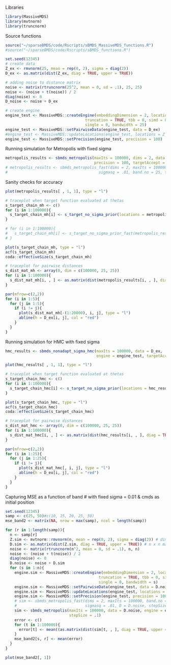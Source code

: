 Libraries
```r
library(MassiveMDS)
library(mvtnorm)
library(truncnorm)
```


Source functions
```r
source("~/sparseBMDS/code/Rscripts/sBMDS_MassiveMDS_functions.R")
#source("~/sparseBMDS/code/Rscripts/sBMDS_functions.R")
```

```r
set.seed(12345)
# create data
Z_ex <- rmvnorm(25, mean = rep(0, 2), sigma = diag(2))
D_ex <- as.matrix(dist(Z_ex, diag = TRUE, upper = TRUE))

# adding noise to distance matrix
noise <- matrix(rtruncnorm(25^2, mean = 0, sd = .1), 25, 25) 
noise <- (noise + t(noise)) / 2
diag(noise) <- 0
D_noise <- noise + D_ex

# create engine 
engine_test <- MassiveMDS::createEngine(embeddingDimension = 2, locationCount = 25, 
                                   truncation = TRUE, tbb = 0, simd = 0, gpu = 0, 
                                   single = 0, bandwidth = 25)
engine_test <- MassiveMDS::setPairwiseData(engine_test, data = D_ex)
#engine_test <- MassiveMDS::updateLocations(engine_test, locations = Z_ex)
engine_test <- MassiveMDS::setPrecision(engine_test, precision = 100)
```

Running simulation for Metropolis with fixed sigma
```r
metropolis_results <- sbmds_metropolis(maxIts = 100000, dims = 2, data = D_ex, bandwidth = 25, 
                                       precision = 100, targetAccept = 0.238, stepSize = .1)
# metropolis_results <- sbmds_metropolis_fast(dims = 2, maxIts = 100000, D = D_noise, 
#                                        sigmasq = .01, band.no = 25, targetAccept = 0.238, stepSize = .1)
```

Sanity checks for accuracy
```r
plot(metropolis_results[ , 1, 1], type = "l")

# traceplot when target function evaluated at thetas 
s_target_chain_mh <- c()
for (i in 1:100000){
  s_target_chain_mh[i] <- s_target_no_sigma_prior(locations = metropolis_results[i, , ], engine_test)
}

# for (i in 1:100000){
#   s_target_chain_mh[i] <- s_target_no_sigma_prior_fast(metropolis_results[i, , ], D_noise, 0.01, 25)
# }

plot(s_target_chain_mh, type = "l")
acf(s_target_chain_mh)
coda::effectiveSize(s_target_chain_mh)

# traceplot for pairwise distances
s_dist_mat_mh <- array(0, dim = c(100000, 25, 25))
for (i in 1:100000){
  s_dist_mat_mh[i, , ] <- as.matrix(dist(metropolis_results[i, , ], diag = TRUE, upper = TRUE))
}

par(mfrow=c(2,2))
for (i in 1:5){
  for (j in 1:5){
    if (i != j){
      plot(s_dist_mat_mh[-(1:20000), i, j], type = "l")
      abline(h = D_ex[i, j], col = "red")
    }
  }
}
```

Running simulation for HMC with fixed sigma
```r
hmc_results <- sbmds_nonadapt_sigma_hmc(maxIts = 100000, data = D_ex, 
                                        engine = engine_test, targetAccept = 0.238, stepSize = .1)
```


```r
plot(hmc_results[ , 1, 1], type = "l")

# traceplot when target function evaluated at thetas 
s_target_chain_hmc <- c()
for (i in 1:100000){
  s_target_chain_hmc[i] <- s_target_no_sigma_prior(locations = hmc_results[i, , ], engine_test)
}

plot(s_target_chain_hmc, type = "l")
acf(s_target_chain_hmc)
coda::effectiveSize(s_target_chain_hmc)

# traceplot for pairwise distances
s_dist_mat_hmc <- array(0, dim = c(100000, 25, 25))
for (i in 1:100000){
  s_dist_mat_hmc[i, , ] <- as.matrix(dist(hmc_results[i, , ], diag = TRUE, upper = TRUE))
}

par(mfrow=c(2,2))
for (i in 1:25){
  for (j in 1:25){
    if (i != j){
      plot(s_dist_mat_hmc[, i, j], type = "l")
      abline(h = D_ex[i, j], col = "red")
    }
  }
}
```

Capturing MSE as a function of band # with fixed sigma = 0.01 & cmds as initial position 

```r
set.seed(12345)
samp <- c(25, 50)#c(10, 15, 20, 25, 30)
mse_band2 <- matrix(NA, nrow = max(samp), ncol = length(samp))

for (r in 1:length(samp)){
  n <- samp[r]
  Z.sim <- mvtnorm::rmvnorm(n, mean = rep(0, 2), sigma = diag(2)) # dims = 2, n = 25
  D.sim <- as.matrix(dist(Z.sim, diag = TRUE, upper = TRUE)) # n x n matrix of distances
  noise <- matrix(rtruncnorm(n^2, mean = 0, sd = .1), n, n) 
  noise <- (noise + t(noise)) / 2
  diag(noise) <- 0
  D.noise <- noise + D.sim
  for (s in 1:n){
    engine.sim <- MassiveMDS::createEngine(embeddingDimension = 2, locationCount = n,
                                         truncation = TRUE, tbb = 0, simd = 0, gpu = 0,
                                         single = 0, bandwidth = s)
    engine.sim <- MassiveMDS::setPairwiseData(engine_test, data = D.noise)
    engine.sim <- MassiveMDS::updateLocations(engine_test, locations = Z.sim)
    engine.sim <- MassiveMDS::setPrecision(engine_test, precision = 100)
    # sim <- sbmds_metropolis_fast(dims = 2, maxIts = 100000, band.no = s, targetAccept = 0.238,
    #                              sigmasq = .01, D = D.noise, stepSize = 1)
    sim <- sbmds_metropolis(maxIts = 100000, data = D.noise, engine = engine.sim, targetAccept = 0.238,
                            stepSize = .1)
    error <- c()
    for (t in 1:100000){
      error[t] <- mean((as.matrix(dist(sim[t, , ], diag = TRUE, upper = TRUE)) - D.noise)^2)
    }
    mse_band2[s, r] <- mean(error)
  }
}
```
```r
plot(mse_band2[, 1])
```

